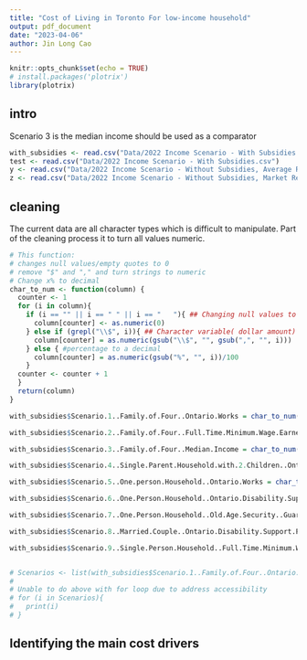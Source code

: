 ```yaml
---
title: "Cost of Living in Toronto For low-income household"
output: pdf_document
date: "2023-04-06"
author: Jin Long Cao
---
```


```r
knitr::opts_chunk$set(echo = TRUE)
# install.packages('plotrix')
library(plotrix)
```

## intro
Scenario 3 is the median income should be used as a comparator
```r
with_subsidies <- read.csv("Data/2022 Income Scenario - With Subsidies.csv")
test <- read.csv("Data/2022 Income Scenario - With Subsidies.csv")
y <- read.csv("Data/2022 Income Scenario - Without Subsidies, Average Rent.csv")
z <- read.csv("Data/2022 Income Scenario - Without Subsidies, Market Rent.csv")
```


## cleaning
The current data are all character types which is difficult to manipulate. Part of the cleaning process it to turn all values numeric.
```r
# This function:
# changes null values/empty quotes to 0
# remove "$" and "," and turn strings to numeric
# Change x% to decimal
char_to_num <- function(column) {
  counter <- 1 
  for (i in column){
    if (i == "" || i == " " || i == "   "){ ## Changing null values to $0
      column[counter] <- as.numeric(0)
    } else if (grepl("\\$", i)){ ## Character variable( dollar amount) to numeric
      column[counter] = as.numeric(gsub("\\$", "", gsub(",", "", i)))
    } else { #percentage to a decimal
      column[counter] = as.numeric(gsub("%", "", i))/100
    }
  counter <- counter + 1
  }
  return(column)
}
```



```r
with_subsidies$Scenario.1..Family.of.Four..Ontario.Works = char_to_num(with_subsidies$Scenario.1..Family.of.Four..Ontario.Works)

with_subsidies$Scenario.2..Family.of.Four..Full.Time.Minimum.Wage.Earner = char_to_num(with_subsidies$Scenario.2..Family.of.Four..Full.Time.Minimum.Wage.Earner)

with_subsidies$Scenario.3..Family.of.Four..Median.Income = char_to_num(with_subsidies$Scenario.3..Family.of.Four..Median.Income)

with_subsidies$Scenario.4..Single.Parent.Household.with.2.Children..Ontario.Works = char_to_num(with_subsidies$Scenario.4..Single.Parent.Household.with.2.Children..Ontario.Works)

with_subsidies$Scenario.5..One.person.Household..Ontario.Works = char_to_num(with_subsidies$Scenario.5..One.person.Household..Ontario.Works)

with_subsidies$Scenario.6..One.Person.Household..Ontario.Disability.Support.Program = char_to_num(with_subsidies$Scenario.6..One.Person.Household..Ontario.Disability.Support.Program)

with_subsidies$Scenario.7..One.Person.Household..Old.Age.Security..Guaranteed.Annual.Income.Supplement = char_to_num(with_subsidies$Scenario.7..One.Person.Household..Old.Age.Security..Guaranteed.Annual.Income.Supplement)

with_subsidies$Scenario.8..Married.Couple..Ontario.Disability.Support.Program = char_to_num(with_subsidies$Scenario.8..Married.Couple..Ontario.Disability.Support.Program)

with_subsidies$Scenario.9..Single.Person.Household..Full.Time.Minimum.Wage.Earner = char_to_num(with_subsidies$Scenario.9..Single.Person.Household..Full.Time.Minimum.Wage.Earner)


# Scenarios <- list(with_subsidies$Scenario.1..Family.of.Four..Ontario.Works, with_subsidies$Scenario.2..Family.of.Four..Full.Time.Minimum.Wage.Earner, with_subsidies$Scenario.3..Family.of.Four..Median.Income, with_subsidies$Scenario.4..Single.Parent.Household.with.2.Children..Ontario.Works, with_subsidies$Scenario.5..One.person.Household..Ontario.Works, with_subsidies$Scenario.6..One.Person.Household..Ontario.Disability.Support.Program, with_subsidies$Scenario.7..One.Person.Household..Old.Age.Security..Guaranteed.Annual.Income.Supplement, with_subsidies$Scenario.8..Married.Couple..Ontario.Disability.Support.Program, with_subsidies$Scenario.9..Single.Person.Household..Full.Time.Minimum.Wage.Earner)
# 
# Unable to do above with for loop due to address accessibility 
# for (i in Scenarios){
#   print(i)
# }
```


## Identifying the main cost drivers













